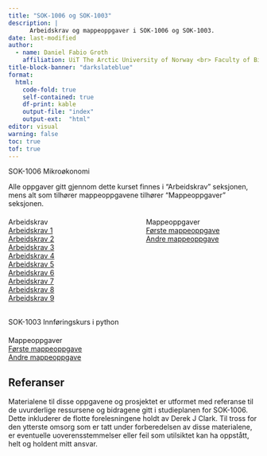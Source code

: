 ```yaml
---
title: "SOK-1006 og SOK-1003"
description: |
      Arbeidskrav og mappeoppgaver i SOK-1006 og SOK-1003.  
date: last-modified
author:
  - name: Daniel Fabio Groth
    affiliation: UiT The Arctic University of Norway <br> Faculty of Biosciences, Fisheries and Economics.
title-block-banner: "darkslateblue"
format:
  html: 
    code-fold: true
    self-contained: true
    df-print: kable
    output-file: "index"
    output-ext:  "html"
editor: visual
warning: false
toc: true
tof: true
---
```


SOK-1006 Mikroøkonomi

Alle oppgaver gitt gjennom dette kurset finnes i "Arbeidskrav" seksjonen, mens alt som tilhører mappeoppgavene tilhører "Mappeoppgaver" seksjonen.

```{=html}
<div class="center" style="display: flex; justify-content: space-between; margin-top: 20px;">
      <div style="width: 45%; position: relative;">
        <div class="content-overlay">
          <div class="text-overlay">Arbeidskrav</div>
            <a href="/SOK-1003-og-SOK-1006/sok-1006/Arbeidskrav/Arbeidskrav_1_reworked.html" class="larger">Arbeidskrav 1</a>
            <br>
            <a href="/SOK-1003-og-SOK-1006/sok-1006/Arbeidskrav/Arbeidskrav_2_reworked" class="larger">Arbeidskrav 2</a>
            <br>
            <a href="/SOK-1003-og-SOK-1006/sok-1006/Arbeidskrav/Arbeidskrav_3_reworked" class="larger">Arbeidskrav 3</a>
            <br>
            <a href="/SOK-1003-og-SOK-1006/sok-1006/Arbeidskrav/Arbeidskrav_4_reworked" class="larger">Arbeidskrav 4</a>
            <br>
            <a href="/SOK-1003-og-SOK-1006/sok-1006/Arbeidskrav/Arbeidskrav_5_reworked" class="larger">Arbeidskrav 5</a>
            <br>
            <a href="/SOK-1003-og-SOK-1006/sok-1006/Arbeidskrav/Arbeidskrav_6_reworked" class="larger">Arbeidskrav 6</a>
            <br>
            <a href="/SOK-1003-og-SOK-1006/sok-1006/Arbeidskrav/Arbeidskrav_7_reworked" class="larger">Arbeidskrav 7</a>
            <br>
            <a href="/SOK-1003-og-SOK-1006/sok-1006/Arbeidskrav/Arbeidskrav_8_reworked" class="larger">Arbeidskrav 8</a>
            <br>
            <a href="/SOK-1003-og-SOK-1006/sok-1006/Arbeidskrav/Arbeidskrav_9_reworked" class="larger">Arbeidskrav 9</a>
        </div>
    </div>
    <div style="width: 45%; position: relative;">
        <div class="content-overlay">
          <div class="text-overlay">Mappeoppgaver</div>
            <a href="/SOK-1003-og-SOK-1006/sok-1006/Mappeoppgaver/Mappeoppgave_1_reworked.html" class="larger">Første mappeoppgave</a>
            <br>
            <a href="/SOK-1003-og-SOK-1006/sok-1006/Mappeoppgaver/Mappeoppgave_2_reworked.html" class="larger">Andre mappeoppgave</a>
        </div>
    </div>
</div>
```
<br>
SOK-1003 Innføringskurs i python
<br>
```{=html}
<div class="center" style="display: flex; justify-content: space-between; margin-top: 20px;">
      <div style="width: 45%; position: relative;">
        <div class="content-overlay">
          <div class="text-overlay">Mappeoppgaver</div>
            <a href="/SOK-1003-og-SOK-1006/SOK-1003/Mappeoppgaver/Mappeoppgave_1_reworked.html" class="larger">Første mappeoppgave</a>
            <br>
            <a href="/SOK-1003-og-SOK-1006/SOK-1003/Mappeoppgaver/Mappeoppgave_2_reworked.html" class="larger">Andre mappeoppgave</a>
        </div>
    </div>
</div>
```

## Referanser

Materialene til disse oppgavene og prosjektet er utformet med referanse til de uvurderlige ressursene og bidragene gitt i studieplanen for SOK-1006. Dette inkluderer de flotte forelesningene holdt av Derek J Clark. Til tross for den ytterste omsorg som er tatt under forberedelsen av disse materialene, er eventuelle uoverensstemmelser eller feil som utilsiktet kan ha oppstått, helt og holdent mitt ansvar.
